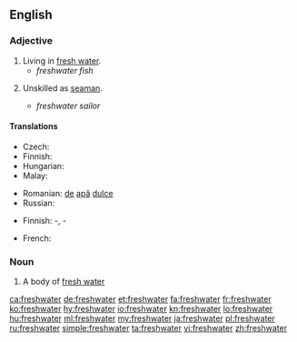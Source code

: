==English==

===Adjective===
{{en-adj|-}}

# Living in [[fresh water]].
#* ''freshwater fish''
# {{context|nautical|lang=en}} Unskilled as [[seaman]].
#* ''freshwater sailor''

====Translations====
{{trans-top|living in fresh water}}
* Czech: {{t+|cs|sladkovodní}}
* Finnish: {{t|fi|makeanveden}}
* Hungarian: {{t|hu|édesvízi}}
* Malay: {{t|ms|air tawar}}
{{trans-mid}}
* Romanian: [[de]] [[apă]] [[dulce]]
* Russian: {{t+|ru|пресноводный|tr=pr'esnovódnyj}}
{{trans-bottom}}

{{trans-top|unskilled as seaman}}
* Finnish: {{t+|fi|järvi}}-, {{t|fi|sisävesi}}-
{{trans-mid}}
* French: {{t+|fr|marin d'eau douce|m}}
{{trans-bottom}}

===Noun===
{{wikipedia}}
{{en-noun}}

# A body of [[fresh water]]

[[ca:freshwater]]
[[de:freshwater]]
[[et:freshwater]]
[[fa:freshwater]]
[[fr:freshwater]]
[[ko:freshwater]]
[[hy:freshwater]]
[[io:freshwater]]
[[kn:freshwater]]
[[lo:freshwater]]
[[hu:freshwater]]
[[ml:freshwater]]
[[my:freshwater]]
[[ja:freshwater]]
[[pl:freshwater]]
[[ru:freshwater]]
[[simple:freshwater]]
[[ta:freshwater]]
[[vi:freshwater]]
[[zh:freshwater]]